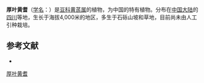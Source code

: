 {{Speciesbox
| name = 厚叶黄耆
| status = 
| status_system = 
| image =
| genus = Astragalus
| species = crassifolius
| authority = Ulbr.
}}

'''厚叶黄耆'''（[[学名|学名]]：{{lang|la|''Astragalus crassifolius''}}）是[[豆科|豆科]][[黄芪属|黄芪属]]的植物，为中国的特有植物。分布在[[中国大陆|中国大陆]]的[[四川|四川]]等地，生长于海拔4,000米的地区，多生于石砾山坡和草地，目前尚未由人工引种栽培。

== 参考文献 ==
<div class="references-small">
* {{cite web| url =http://www.bioinfo.cn/db05/KmzwSpecies.php?action=view&id=15694| title =厚叶黄耆| work =《中国高等植物数据库全库》| publisher =中国科学院微生物研究所| author =昆明植物研究所| accessdate =2009-02-24}}{{dead link|date=2017年12月 |bot=InternetArchiveBot |fix-attempted=yes }}
</div>
{{Taxonbar|from=Q10910987}}

[[Category:黄芪属|厚叶黄耆]]


{{植物小作品}}